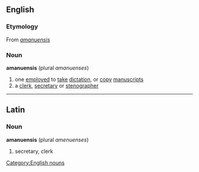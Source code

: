 == English ==

===Etymology===
From {{L.}} ''[[amanuensis]]''

=== Noun ===
'''amanuensis'''  (plural ''amanuenses'')
#one [[employed]] to [[take]] [[dictation]], or [[copy]] [[manuscript]]s
#a [[clerk]], [[secretary]] or [[stenographer]]
[[Category:English nouns]]
----
==Latin==
===Noun===
'''amanuensis'''  (plural ''amenuenses'')
# secretary, clerk